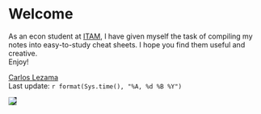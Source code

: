 # Welcome {-}

::: {.row}
:::::: {.col-sm-6}
As an econ student at [ITAM](https://www.itam.mx/), I have given myself the task of compiling my notes into easy-to-study cheat sheets. I hope you find them useful and creative. \
Enjoy!

::::::::: {.byline}
[Carlos Lezama](https://celj.mx/) \
Last update: `r format(Sys.time(), "%A, %d %B %Y")`
:::::::::
::::::

:::::: {.col-sm-6 .thesis-cover}
<a href="https://www.itam.mx/"><img src="templates/cover.png" style="background-color:#2e3440;"/></a>
::::::
:::
